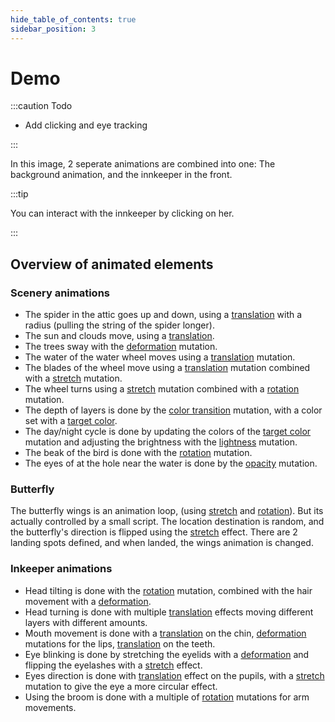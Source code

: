 ```yaml
---
hide_table_of_contents: true
sidebar_position: 3
---
```



# Demo

:::caution Todo

- Add clicking and eye tracking

:::

<Demo />

In this image, 2 seperate animations are combined into one: The background animation, and the innkeeper in the front.

:::tip

You can interact with the innkeeper by clicking on her.

:::

## Overview of animated elements

### Scenery animations

- The spider in the attic goes up and down, using a [translation][] with a
  radius (pulling the string of the spider longer).
- The sun and clouds move, using a [translation][].
- The trees sway with the [deformation][] mutation.
- The water of the water wheel moves using a [translation][] mutation.
- The blades of the wheel move using a [translation][] mutation combined
  with a [stretch][] mutation.
- The wheel turns using a [stretch][] mutation combined with a [rotation][] mutation.
- The depth of layers is done by the [color transition][] mutation, with a color
  set with a [target color][].
- The day/night cycle is done by updating the colors of the [target color][]
  mutation and adjusting the brightness with the [lightness][] mutation.
- The beak of the bird is done with the [rotation][] mutation.
- The eyes of at the hole near the water is done by the [opacity][] mutation.

### Butterfly

The butterfly wings is an animation loop, (using [stretch][] and [rotation][]). But its
actually controlled by a small script. The location destination is random, and the butterfly's
direction is flipped using the [stretch][] effect. There are 2 landing spots defined,
and when landed, the wings animation is changed.

### Inkeeper animations

- Head tilting is done with the [rotation][] mutation, combined with the hair movement with a [deformation][].
- Head turning is done with multiple [translation][] effects moving different layers with different amounts.
- Mouth movement is done with a [translation][] on the chin, [deformation][] mutations for the lips, [translation][] on the teeth.
- Eye blinking is done by stretching the eyelids with a [deformation][] and flipping the eyelashes with a [stretch][] effect.
- Eyes direction is done with [translation][] effect on the pupils, with a [stretch][] mutation to give the eye a more circular effect.
- Using the broom is done with a multiple of [rotation][] mutations for arm movements.

[opacity]: /docs/creating-animation#-opacity-mutation
[translation]: /docs/creating-animation#-translation-mutation
[deformation]: /docs/creating-animation#-deformation-mutation
[stretch]: /docs/creating-animation#-stretch-mutation
[rotation]: /docs/creating-animation#-rotation-mutation
[color transition]: /docs/creating-animation#-color-transition-mutation
[target color]: /docs/creating-animation#-target-color-mutation
[lightness]: /docs/creating-animation#-lightness-mutation
